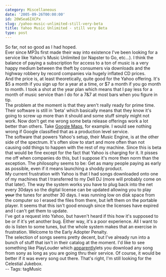 ```yaml
---
category: Miscellaneous
date: '2005-09-26T00:00:00'
id: 20WSea6IXCPx
slug: /yahoo-music-unlimited-still-very-beta
title: Yahoo Music Unlimited - still very Beta
type: post
---
```


So far, not so good as I had hoped.  
Ever since MP3s first made their way into existence I've been
looking for a service like Yahoo's Music Unlimited (or Napster to
Go, etc...). I think the balance of paying a subscription for
access to a ton of music is a very happy medium between the theft
by consumers via downloads and the highway robbery by record
companies via hugely inflated CD prices.  
And the price is, at least theoretically, quite good for the Yahoo
offering. It's $5 a month if you sign up for a year at a time, or
$7 a month if you go month to month. I took a shot at the year plan
which means that I pay less for a month of music service than I do
for a 7&7 at most bars when you figure in tip.  
The problem at the moment is that they aren't really ready for
prime time. Their software is still in 'beta' which basically means
that they know it's going to screw up more than it should and some
stuff simply might not work. Now don't get me wrong some beta
release offerings work a lot better than others. Take
[Google Maps](http://maps.google.com/), for example. I would see
nothing wrong if Google classified that as a production level
service.  
The software that powers Yahoo's setup, their Music Engine, is at
the other side of the spectrum. It's often slow to start and more
often than not causing odd things to happen with the rest of my
machine. Since this is beta that would be fine except for the fact
that Yahoo is charging for it. It pisses me off when companies do
this, but I suppose it's more then norm than the exception. The
philosophy seems to be: Get as many people paying as early as
possible, even if it means launching a shoddy product.  
My current frustration with Yahoo is that I had songs downloaded
onto one of my machines that I transferred to my Dell DJ (more will
probably come on that later). The way the system works you have to
plug back into the net every 30days so the digital license can be
updated allowing you to play ~~your~~ the tunes for another 30
days. I was running low on disk space from the computer so I erased
the files from there, but left them on the portable player. It
seems that this isn't good enough since the licenses have expired
and I can't get them to update.  
I've got a request into Yahoo, but haven't heard if this how it's
supposed to be or if it's yet another bug. Either way, it's a poor
experience. All I want to do is listen to some tunes, but the whole
system makes that an exercise in frustration. Welcome to the Early
Adopter Penalty.  
The selection of songs seems pretty decent, but I've already run
into a bunch of stuff that isn't in their catalog at the moment.
I'd like to see something like PlayLouder which
[apparently](http://www.guardian.co.uk/arts/netmusic/story/0,13368,1553962,00.html)lets
you download any song from sony as long as you are going thru their
service. Of course, it would be better if it was every song out
there. That's right, I'm still looking for the Celestial Jukebox.  
-- Tags: tagMusic